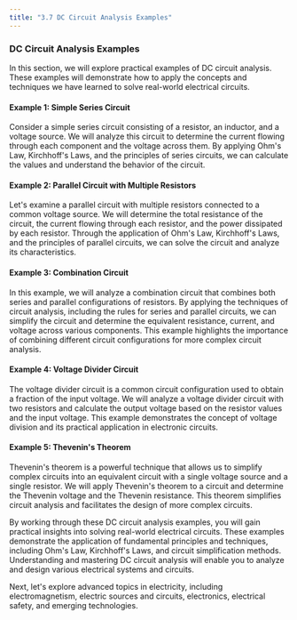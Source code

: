 ```yaml
---
title: "3.7 DC Circuit Analysis Examples"
---
```


### DC Circuit Analysis Examples

In this section, we will explore practical examples of DC circuit analysis. These examples will demonstrate how to apply the concepts and techniques we have learned to solve real-world electrical circuits.

#### Example 1: Simple Series Circuit

Consider a simple series circuit consisting of a resistor, an inductor, and a voltage source. We will analyze this circuit to determine the current flowing through each component and the voltage across them. By applying Ohm's Law, Kirchhoff's Laws, and the principles of series circuits, we can calculate the values and understand the behavior of the circuit.

#### Example 2: Parallel Circuit with Multiple Resistors

Let's examine a parallel circuit with multiple resistors connected to a common voltage source. We will determine the total resistance of the circuit, the current flowing through each resistor, and the power dissipated by each resistor. Through the application of Ohm's Law, Kirchhoff's Laws, and the principles of parallel circuits, we can solve the circuit and analyze its characteristics.

#### Example 3: Combination Circuit

In this example, we will analyze a combination circuit that combines both series and parallel configurations of resistors. By applying the techniques of circuit analysis, including the rules for series and parallel circuits, we can simplify the circuit and determine the equivalent resistance, current, and voltage across various components. This example highlights the importance of combining different circuit configurations for more complex circuit analysis.

#### Example 4: Voltage Divider Circuit

The voltage divider circuit is a common circuit configuration used to obtain a fraction of the input voltage. We will analyze a voltage divider circuit with two resistors and calculate the output voltage based on the resistor values and the input voltage. This example demonstrates the concept of voltage division and its practical application in electronic circuits.

#### Example 5: Thevenin's Theorem

Thevenin's theorem is a powerful technique that allows us to simplify complex circuits into an equivalent circuit with a single voltage source and a single resistor. We will apply Thevenin's theorem to a circuit and determine the Thevenin voltage and the Thevenin resistance. This theorem simplifies circuit analysis and facilitates the design of more complex circuits.

By working through these DC circuit analysis examples, you will gain practical insights into solving real-world electrical circuits. These examples demonstrate the application of fundamental principles and techniques, including Ohm's Law, Kirchhoff's Laws, and circuit simplification methods. Understanding and mastering DC circuit analysis will enable you to analyze and design various electrical systems and circuits.

Next, let's explore advanced topics in electricity, including electromagnetism, electric sources and circuits, electronics, electrical safety, and emerging technologies.
